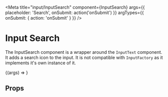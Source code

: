 
<Meta
  title="input/InputSearch"
  component={InputSearch}
  args={{
    placeholder: 'Search',
    onSubmit: action('onSubmit')
  }}
  argTypes={{
    onSubmit: { action: 'onSubmit' }
  }}
/>

# Input Search

The InputSearch component is a wrapper around the `InputText` component.
It adds a search icon to the input. It is not compatible with `InputFactory` as it implements it's own instance of it.

<Canvas withSource="open">
  <Story name="Default">{(args) => <InputSearch {...args} />}</Story>
</Canvas>

## Props

<ArgsTable of={InputSearch} />

